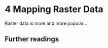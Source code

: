 # 4 Mapping Raster Data {#sec-map-raster .unnumbered}

Raster data is more and more popular...

## Further readings

